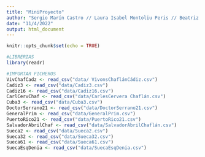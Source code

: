 ```yaml
---
title: "MiniProyecto"
author: "Sergio Marín Castro // Laura Isabel Montoliu Peris // Beatriz Perello Osborne // Gonzalo Sanchez Muñoz"
date: "11/4/2022"
output: html_document
---
```


```r
knitr::opts_chunk$set(echo = TRUE)

#LIBRERIAS
library(readr)
```

```r

#IMPORTAR FICHEROS
VivChafCadz <- read_csv("data/ VivonsChaflánCádiz.csv")
Cadiz3 <- read_csv("data/Cadiz3.csv")
Cadiz16 <- read_csv("data/Cadiz16.csv")
CarlCervChaf <- read_csv("data/CarlesCervera Chaflán.csv")
Cuba3 <- read_csv("data/Cuba3.csv")
DoctorSerrano21 <- read_csv("data/DoctorSerrano21.csv")
GeneralPrim <- read_csv("data/GeneralPrim.csv")
PuertoRico21 <- read_csv("data/PuertoRico21.csv")
SalvadorAbrilChaf <- read_csv("data/SalvadorAbrilChaflán.csv")
Sueca2 <- read_csv("data/Sueca2.csv")
Sueca32 <- read_csv("data/Sueca32.csv")
Sueca61 <- read_csv("data/Sueca61.csv")
SuecaEsqDenia <- read_csv("data/SuecaEsqDenia.csv")

```


